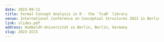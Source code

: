 ```yaml
---
date: 2023-09-11
title: Formal Concept Analysis in R - the `fcaR` library
venue: International Conference on Conceptual Structures 2023 in Berlin, Germany
link: slides.pdf 
address: Humboldt-Universität zu Berlin, Berlin, Germany
slug: 2023-ICCS
---
```


